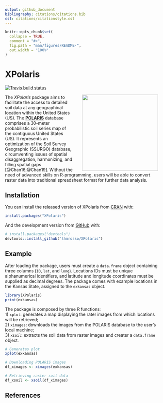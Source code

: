 ```yaml
---
output: github_document
bibliography: citations/citations.bib
csl: citations/citationstyle.csl
---
```


<!-- README.md is generated from README.Rmd. Please edit that file -->

```r
knitr::opts_chunk$set(
  collapse = TRUE,
  comment = "#>",
  fig.path = "man/figures/README-",
  out.width = "100%"
)
```

# XPolaris

<!-- badges: start -->
[![Travis build status](https://travis-ci.com/lhmrosso/XPolaris.svg?branch=master)](https://travis-ci.com/lhmrosso/XPolaris)
<!-- badges: end -->

<img src="man/figures/xpolaris.png" height="250" style="float:right; padding-left:30px"/>

The _XPolaris_ package aims to facilitate the access to detailed soil data at any geographical location within the United States (US). The [__POLARIS__](http://hydrology.cee.duke.edu/POLARIS/) database comprises a 30-meter probabilistic soil series map of the contiguous United States (US). It represents an optimization of the Soil Survey Geographic (SSURGO) database, circumventing issues of spatial disaggregation, harmonizing, and filling spatial gaps [@Chan16;@Chan19]. Without the need of advanced skills on R-programming, users will be able to convert raster data into traditional spreadsheet format for further data analysis. 

## Installation

You can install the released version of XPolaris from [CRAN](https://CRAN.R-project.org) with:

``` r
install.packages("XPolaris")
```

And the development version from [GitHub](https://github.com/) with:

``` r
# install.packages("devtools")
devtools::install_github("lhmrosso/XPolaris")
```
## Example

After loading the package, users must create a `data.frame` object containing three columns (`ID`, `lat`, and `long`). Locations IDs must be unique alphanumerical identifiers, and latitude and longitude coordinates must be supplied as decimal degrees. The package comes with example locations in the Kansas State, assigned to the `exkansas` object.

```r
library(XPolaris)
print(exkansas)
```

The package is composed by three R functions:  
1) `xplot`: generates a map displaying the rater images from which locations will be retrieved;  
2) `ximages`: downloads the images from the POLARIS database to the user's local machine;    
3) `xsoil`: extracts the soil data from raster images and creater a `data.frame` object.

``` r
# Generates plot
xplot(exkansas)

# Downloading POLARIS images
df_ximages <- ximages(exkansas)

# Retrieving raster soil data
df_xsoil <- xsoil(df_ximages)
```

## References
